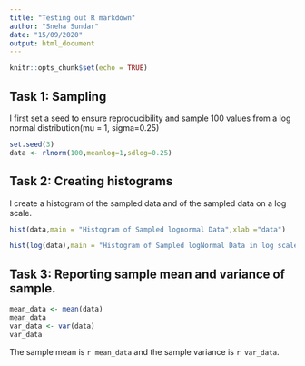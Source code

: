 ```yaml
---
title: "Testing out R markdown"
author: "Sneha Sundar"
date: "15/09/2020"
output: html_document
---
```


```r
knitr::opts_chunk$set(echo = TRUE)
```

## Task 1: Sampling

I first set a seed to ensure reproducibility and sample 100 values from a log normal distribution(mu = 1, sigma=0.25)

```r
set.seed(3)
data <- rlnorm(100,meanlog=1,sdlog=0.25)
```

## Task 2: Creating histograms

I create a histogram of the sampled data and of the sampled data on a log scale.


```r
hist(data,main = "Histogram of Sampled lognormal Data",xlab ="data")

hist(log(data),main = "Histogram of Sampled logNormal Data in log scale",xlab ="log(data)")

```

## Task 3: Reporting sample mean and variance of sample. 

```r
mean_data <- mean(data)
mean_data
var_data <- var(data)
var_data

```

The sample mean is `r mean_data` and the sample variance is `r var_data`.